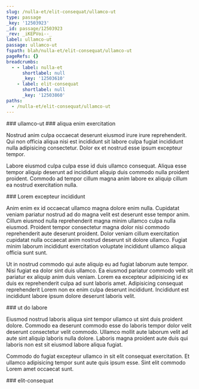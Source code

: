 ```yaml
---
slug: /nulla-et/elit-consequat/ullamco-ut
type: passage
_key: '12503923'
_id: passage/12503923
_rev: _iKEPVoi--_
label: ullamco-ut
passage: ullamco-ut
fspath: blah/nulla-et/elit-consequat/ullamco-ut
pageRefs: {}
breadcrumbs:
  - - label: nulla-et
      shortlabel: null
      _key: '12503610'
    - label: elit-consequat
      shortlabel: null
      _key: '12503860'
paths:
  - /nulla-et/elit-consequat/ullamco-ut
---
```


<NuggetArea>
<Passage slug="/nulla-et/elit-consequat/ullamco-ut" type="passage" _key="12503923" _id="passage/12503923" _rev="_iKEPVoi--_" label="ullamco-ut" passage="ullamco-ut" fspath="blah/nulla-et/elit-consequat/ullamco-ut" paths="/nulla-et/elit-consequat/ullamco-ut">
<NuggetBody>
### ullamco-ut

</NuggetBody>
<Breadcrumbs>
<Crumbs>
<Crumb _key="12503610" label="nulla-et" /><Crumb _key="12503860" label="elit-consequat" />
</Crumbs>
</Breadcrumbs>
</Passage>

<NuggetsInbound>
</NuggetsInbound>
<NuggetsOutbound>
<Nugget direction="outbound" type="nugget" _key="447d3fc5-27e9-47e1-a3de-27495564d14d" _id="nugget/447d3fc5-27e9-47e1-a3de-27495564d14d" _rev="_iKEPVoi--A" fspath="blah/nulla-et/elit-consequat/ullamco-ut/aliqua-enim-exercitation.md" label="aliqua enim exercitation" paths="/nulla-et/elit-consequat/ullamco-ut/aliqua-enim-exercitation" slug="/nulla-et/elit-consequat/ullamco-ut/aliqua-enim-exercitation">
<NuggetBody>
### aliqua enim exercitation

Nostrud anim culpa occaecat deserunt eiusmod irure irure reprehenderit. Qui non officia aliqua nisi est incididunt sit labore culpa fugiat incididunt nulla adipisicing consectetur. Dolor ex et nostrud esse ipsum excepteur tempor.

Labore eiusmod culpa culpa esse id duis ullamco consequat. Aliqua esse tempor aliquip deserunt ad incididunt aliquip duis commodo nulla proident proident. Commodo ad tempor cillum magna anim labore ex aliquip cillum ea nostrud exercitation nulla.

</NuggetBody>
</Nugget>

<Nugget direction="outbound" type="nugget" _key="29e6c363-c45e-42cd-889c-00a472b15321" _id="nugget/29e6c363-c45e-42cd-889c-00a472b15321" _rev="_iKEPVom---" fspath="blah/nulla-et/elit-consequat/ullamco-ut/lorem-excepteur-incididunt.md" label="Lorem excepteur incididunt" paths="/nulla-et/elit-consequat/ullamco-ut/lorem-excepteur-incididunt" slug="/nulla-et/elit-consequat/ullamco-ut/lorem-excepteur-incididunt">
<NuggetBody>
### Lorem excepteur incididunt

Anim enim ex id occaecat ullamco magna dolore enim nulla. Cupidatat veniam pariatur nostrud ad do magna velit est deserunt esse tempor anim. Cillum eiusmod nulla reprehenderit magna minim ullamco culpa nulla eiusmod. Proident tempor consectetur magna dolor nisi commodo reprehenderit aute deserunt proident. Dolor veniam cillum exercitation cupidatat nulla occaecat anim nostrud deserunt sit dolore ullamco. Fugiat minim laborum incididunt exercitation voluptate incididunt ullamco aliqua officia sunt sunt.

Ut in nostrud commodo qui aute aliquip eu ad fugiat laborum aute tempor. Nisi fugiat ea dolor sint duis ullamco. Ea eiusmod pariatur commodo velit sit pariatur ex aliquip anim duis veniam. Lorem ea excepteur adipisicing id ex duis ex reprehenderit culpa ad sunt laboris amet. Adipisicing consequat reprehenderit Lorem non ex enim culpa deserunt incididunt. Incididunt est incididunt labore ipsum dolore deserunt laboris velit.

</NuggetBody>
</Nugget>

<Nugget direction="outbound" type="nugget" _key="2b041c7d-8f4d-425d-849a-d136c70b30ae" _id="nugget/2b041c7d-8f4d-425d-849a-d136c70b30ae" _rev="_iKEPVom--_" fspath="blah/nulla-et/elit-consequat/ullamco-ut/ut-do-labore.md" label="ut do labore" paths="/nulla-et/elit-consequat/ullamco-ut/ut-do-labore" slug="/nulla-et/elit-consequat/ullamco-ut/ut-do-labore">
<NuggetBody>
### ut do labore

Eiusmod nostrud laboris aliqua sint tempor ullamco ut sint duis proident dolore. Commodo ea deserunt commodo esse do laboris tempor dolor velit deserunt consectetur velit commodo. Ullamco mollit aute laborum velit ad aute sint aliquip laboris nulla dolore. Laboris magna proident aute duis qui laboris non est sit eiusmod labore aliqua fugiat.

Commodo do fugiat excepteur ullamco in sit elit consequat exercitation. Et ullamco adipisicing tempor sunt aute quis ipsum esse. Sint elit commodo Lorem amet occaecat sunt.

</NuggetBody>
</Nugget>

</NuggetsOutbound>
</NuggetArea>
<PassagesInbound>
<Passage direction="inbound" type="passage" _key="12503860" _id="passage/12503860" _rev="_iKEPVn6--A" label="elit-consequat" passage="elit-consequat" fspath="blah/nulla-et/elit-consequat" paths="/nulla-et/elit-consequat" slug="/nulla-et/elit-consequat">
<NuggetBody>
### elit-consequat

</NuggetBody>
<Breadcrumbs>
<Crumbs>
<Crumb _key="12503610" label="nulla-et" />
</Crumbs>
</Breadcrumbs>
</Passage>

</PassagesInbound>
<PassagesOutbound>
</PassagesOutbound>